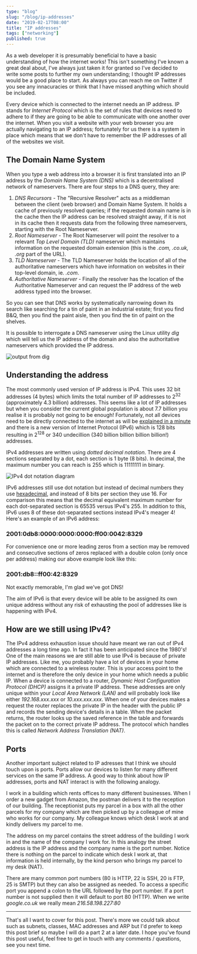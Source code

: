 ```yaml
---
type: "blog"
slug: "/blog/ip-addresses"
date: "2019-02-17T08:00"
title: "IP addresses"
tags: ["networking"]
published: true
---
```


As a web developer it is presumably beneficial to have a basic understanding of how the internet works! This isn't something I've known a great deal about, I've always just taken it for granted so I've decided to write some posts to further my own understanding; I thought IP addresses would be a good place to start. As always you can reach me on Twitter if you see any innacuracies or think that I have missed anything which should be included.

Every device which is connected to the internet needs an IP address. IP stands for _Internet Protocol_ which is the set of rules that devices need to adhere to if they are going to be able to communicate with one another over the internet. When you visit a website with your web browser you are actually navigating to an IP address; fortunately for us there is a system in place which means that we don't have to remember the IP addresses of all of the websites we visit.

## The Domain Name System

When you type a web address into a browser it is first translated into an IP address by the _Domain Name System (DNS)_ which is a decentralised network of nameservers. There are four steps to a DNS query, they are:
1. *DNS Recursors* - The "Recursive Resolver" acts as a middleman between the client (web browser) and Domain Name System. It holds a cache of previously resolved queries; if the requested domain name is in the cache then the IP address can be resolved straight away, if it is not in its cache then it requests data from the following three nameservers, starting with the Root Nameserver.
1. *Root Nameserver* - The Root Nameserver will point the resolver to a relevant _Top Level Domain (TLD)_ nameserver which maintains information on the requested domain extension (this is the _.com, .co.uk, .org_ part of the URL).
1. *TLD Nameserver* - The TLD Nameserver holds the location of all of the authoritative nameservers which have information on websites in their top-level domain, ie. _.com_.
1. *Authoritative Nameserver* - Finally the resolver has the location of the Authoritative Nameserver and can request the IP address of the web address typed into the browser.

So you can see that DNS works by systematically narrowing down its search like searching for a tin of paint in an industrial estate; first you find B&Q, then you find the paint aisle, then you find the tin of paint on the shelves.

It is possible to interrogate a DNS nameserver using the Linux utility _dig_ which will tell us the IP address of the domain and also the authoritative nameservers which provided the IP address.

![output from dig](dig_google.JPG)

## Understanding the address

The most commonly used version of IP address is IPv4. This uses 32 bit addresses (4 bytes) which limits the total number of IP addresses to 2<sup>32</sup> (approximately 4.3 billion) addresses. This seems like a lot of IP addresses but when you consider the current global population is about 7.7 billion you realise it is probably not going to be enough! Fortunately, not all devices need to be directly connected to the internet as will be [explained in a minute](#how-are-we-still-using-ipv4) and there is a new version of Internet Protocol (IPv6) which is 128 bits resulting in 2<sup>128</sup> or 340 undecillion (340 billion billion billion billion!) addresses.

IPv4 addresses are written using _dotted decimal notation_. There are 4 sections separated by a dot, each section is 1 byte (8 bits). In decimal, the maximum number you can reach is 255 which is 11111111 in binary.

![IPv4 dot notation diagram](IPv4_dot_notation.JPG)

IPv6 addresses still use dot notation but instead of decimal numbers they use [hexadecimal](https://en.wikipedia.org/wiki/Hexadecimal), and instead of 8 bits per section they use 16. For comparison this means that the decimal equivalent maximum number for each dot-separated section is 65535 versus IPv4's 255. In addition to this, IPv6 uses 8 of these dot-separated sections instead IPv4's meager 4! Here's an example of an IPv6 address:
### **2001:0db8:0000:0000:0000:ff00:0042:8329**

For convenience one or more leading zeros from a section may be removed and consecutive sections of zeros replaced with a double colon (only once per address) making our above example look like this:
### **2001:db8::ff00:42:8329**

Not exactly memorable, I'm glad we've got DNS!

The aim of IPv6 is that every device will be able to be assigned its own unique address without any risk of exhausting the pool of addresses like is happening with IPv4.

## How are we still using IPv4?

The IPv4 address exhaustion issue should have meant we ran out of IPv4 addresses a long time ago. In fact it has been anticipated since the 1980's! One of the main reasons we are still able to use IPv4 is because of private IP addresses. Like me, you probably have a lot of devices in your home which are connected to a wireless router. This is your access point to the internet and is therefore the only device in your home which needs a public IP. When a device is connected to a router, _Dynamic Host Configuration Protocol (DHCP)_ assigns it a private IP address. These addresses are only unique within your _Local Area Network (LAN)_ and will probably look like either _192.168.xxx.xxx_ or _10.xxx.xxx.xxx_. When one of your devices makes a request the router replaces the private IP in the header with the public IP and records the sending device's details in a table. When the packet returns, the router looks up the saved reference in the table and forwards the packet on to the correct private IP address. The protocol which handles this is called _Network Address Translation (NAT)_.

## Ports

Another important subject related to IP adresses that I think we should touch upon is ports. Ports allow our devices to listen for many different services on the same IP address. A good way to think about how IP addresses, ports and NAT interact is with the following analogy.

I work in a building which rents offices to many different businesses. When I order a new gadget from Amazon, the postman delivers it to the reception of our building. The receptionist puts my parcel in a box with all the other parcels for my company which are then picked up by a colleague of mine who works for our company. My colleague knows which desk I work at and kindly delivers my parcel to me.

The address on my parcel contains the street address of the building I work in and the name of the company I work for. In this analogy the street address is the IP address and the company name is the port number. Notice there is nothing on the parcel to indicate which desk I work at, that information is held internally, by the kind person who brings my parcel to my desk (NAT).

There are many common port numbers (80 is HTTP, 22 is SSH, 20 is FTP, 25 is SMTP) but they can also be assigned as needed. To access a specific port you append a colon to the URL followed by the port number. If a port number is not supplied then it will default to port 80 (HTTP). When we write _google.co.uk_ we really mean _216.58.198.227:80_

---

That's all I want to cover for this post. There's more we could talk about such as subnets, classes, MAC addresses and ARP but I'd prefer to keep this post brief so maybe I will do a part 2 at a later date. I hope you've found this post useful, feel free to get in touch with any comments / questions, see you next time.
